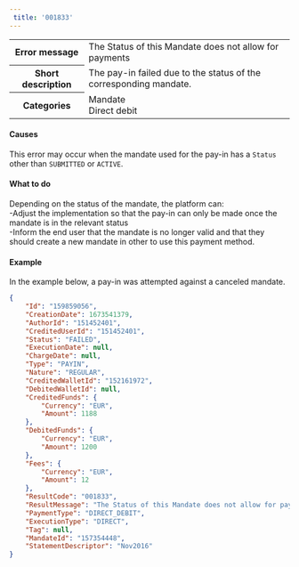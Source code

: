 ```yaml
---  
 title: '001833'  
---  
```

  
<table>
    <tbody>
        <tr>
            <th class="header"><strong>Error message</strong></th>
            <td class="table-content">The Status of this Mandate does not allow for payments</td>
        </tr>
        <tr>
            <th class="header"><strong>Short description</strong></th>
            <td class="table-content">The pay-in failed due to the status of the corresponding mandate.</td>
        </tr>
        <tr>
            <th class="header"><strong>Categories</strong></th>
            <td class="table-content">  
<div class="label">Mandate</div>  
<div class="label">Direct debit</div>
</td>
        </tr>
    </tbody>
</table>  

#### Causes  

This error may occur when the mandate used for the pay-in has a `Status` other than `SUBMITTED` or `ACTIVE`.  

#### What to do  

Depending on the status of the mandate, the platform can:  
-Adjust the implementation so that the pay-in can only be made once the mandate is in the relevant status  
-Inform the end user that the mandate is no longer valid and that they should create a new mandate in other to use this payment method.  

#### Example  

In the example below, a pay-in was attempted against a canceled mandate.  
```json API Response
{
    "Id": "159859056",
    "CreationDate": 1673541379,
    "AuthorId": "151452401",
    "CreditedUserId": "151452401",
    "Status": "FAILED",
    "ExecutionDate": null,
    "ChargeDate": null,
    "Type": "PAYIN",
    "Nature": "REGULAR",
    "CreditedWalletId": "152161972",
    "DebitedWalletId": null,
    "CreditedFunds": {
        "Currency": "EUR",
        "Amount": 1188
    },
    "DebitedFunds": {
        "Currency": "EUR",
        "Amount": 1200
    },
    "Fees": {
        "Currency": "EUR",
        "Amount": 12
    },
    "ResultCode": "001833",
    "ResultMessage": "The Status of this Mandate does not allow for payments",
    "PaymentType": "DIRECT_DEBIT",
    "ExecutionType": "DIRECT",
    "Tag": null,
    "MandateId": "157354448",
    "StatementDescriptor": "Nov2016"
}
```